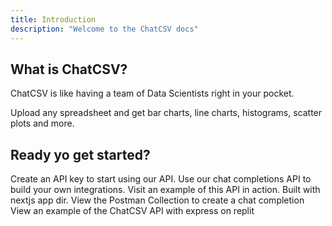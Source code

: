 ```yaml
---
title: Introduction
description: "Welcome to the ChatCSV docs"
---
```


## What is ChatCSV?

ChatCSV is like having a team of Data Scientists right in your pocket.

Upload any spreadsheet and get bar charts, line charts, histograms, scatter plots and more.

## Ready yo get started?

<CardGroup cols={2}>
  <Card
    title="Authenticate your requests"
    icon="lock"
    href="https://chatcsv.mintlify.app/api-reference/authentication"
  >
    Create an API key to start using our API.
  </Card>
  <Card
    title="Create a chat completiton"
    icon="code"
    href="https://chatcsv.mintlify.app/api-reference/endpoint/create"
  >
    Use our chat completions API to build your own integrations.
  </Card>
</CardGroup>

<CardGroup cols={1}>
<Card
  title="Example App"
  icon="github"
  href="https://github.com/sambarrowclough/chatcsv-example"
>
  Visit an example of this API in action. Built with nextjs app dir.
</Card>

</CardGroup>

<CardGroup cols={1}>
<Card
  title="Postman Collections"
  icon="postman"
  href="https://web.postman.co/workspace/ChatCSV-~3b8bff35-d4f2-439e-b14b-eddc502e66ea/request/28703813-1c41d28f-5905-406c-a0ba-606d22fb782e"
>
  View the Postman Collection to create a chat completion
</Card>

</CardGroup>

<CardGroup cols={1}>
<Card
  title="Express App Example"
  icon="code"
  href="https://replit.com/@eekkoo/chatcsv-api-example"
>
  View an example of the ChatCSV API with express on replit
</Card>

</CardGroup>
